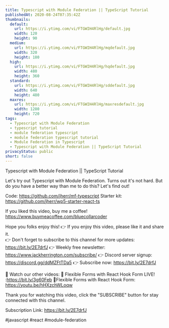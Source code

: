 ```yaml
---
title: Typescript with Module Federation || TypeScript Tutorial
publishedAt: 2020-08-24T07:35:42Z
thumbnails:
  default:
    url: https://i.ytimg.com/vi/FTGWIH4RlHg/default.jpg
    width: 120
    height: 90
  medium:
    url: https://i.ytimg.com/vi/FTGWIH4RlHg/mqdefault.jpg
    width: 320
    height: 180
  high:
    url: https://i.ytimg.com/vi/FTGWIH4RlHg/hqdefault.jpg
    width: 480
    height: 360
  standard:
    url: https://i.ytimg.com/vi/FTGWIH4RlHg/sddefault.jpg
    width: 640
    height: 480
  maxres:
    url: https://i.ytimg.com/vi/FTGWIH4RlHg/maxresdefault.jpg
    width: 1280
    height: 720
tags:
  - Typescript with Module Federation
  - typescript tutorial
  - module federation typescript
  - module federation typescript tutorial
  - Module Federation in Typescript
  - Typescript with Module Federation || TypeScript Tutorial
privacyStatus: public
short: false
---
```

  
  Typescript with Module Federation ||  TypeScript Tutorial

Let's try out Typescript with Module Federation. Turns out it's not hard. But do you have a better way than me to do this? Let's find out!

Code: https://github.com/jherr/mf-typescript
Starter kit: https://github.com/jherr/wp5-starter-react-ts

If you liked this video, buy me a coffee! https://www.buymeacoffee.com/bluecollarcoder

Hope you folks enjoy this!
👉 If you enjoy this video, please like it and share it.    
👉 Don't forget to subscribe to this channel for more updates: https://bit.ly/2E7drfJ
👉 Weekly free newsletter: https://www.jackherrington.com/subscribe/
👉 Discord server signup: https://discord.gg/ddMZFtTDa5
👉 Subscribe now: https://bit.ly/2E7drfJ

💢 Watch our other videos:
💟 Flexible Forms with React Hook Form LIVE! :https://bit.ly/3g60Feb
💟Flexible Forms with React Hook Form: https://youtu.be/hHXzchWLoqw

Thank you for watching this video, click the "SUBSCRIBE" button for stay connected with this channel. 

Subscription Link:  https://bit.ly/2E7drfJ

#javascript #react #module-federation
  